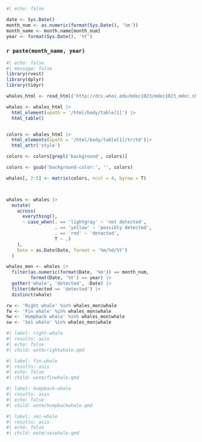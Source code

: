 
```r
#| echo: false

date <- Sys.Date()
month_num <- as.numeric(format(Sys.Date(), '%m'))
month_name <- month.name[month_num]
year <- format(Sys.Date(), '%Y')
```


###  `r paste(month_name, year)`
```r
#| echo: false
#| message: false
library(rvest)
library(dplyr)
library(tidyr)

whales_html <- read_html('http://dcs.whoi.edu/mdoc1023/mdoc1023_mdoc.shtml') 

whales <- whales_html |> 
  html_element(xpath = '/html/body/table[1]') |> 
  html_table()


colors <- whales_html |> 
  html_elements(xpath = '/html/body/table[1]/tr/td')|> 
  html_attr('style')

colors <- colors[grepl('background', colors)]

colors <- gsub('background-color:', '', colors)

whales[, 2:5] <- matrix(colors, ncol = 4, byrow = T)



whales <- whales |>
  mutate(
    across(
      everything(),
      ~ case_when(. == 'lightgray' ~ 'not detected',
                  . == 'yellow' ~ 'possibly detected',
                  . == 'red' ~ 'detected',
                  T ~ .)
    ),
    Date = as.Date(Date, format = '%m/%d/%Y')
  )

whales_mon <- whales |>
  filter(as.numeric(format(Date, '%m')) == month_num,
         format(Date, '%Y') == year) |> 
  gather('whale', 'detected', -Date) |>
  filter(detected == 'detected') |>
  distinct(whale)

rw <- 'Right whale' %in% whales_mon$whale
fw <- 'Fin whale' %in% whales_mon$whale
hw <- 'Humpback whale' %in% whales_mon$whale
sw <- 'Sei whale' %in% whales_mon$whale
```

```r
#| label: right-whale
#| results: asis
#| echo: false
#| child: wotm/rightwhale.qmd
```

```r
#| label: fin-whale
#| results: asis
#| echo: false
#| child: wotm/finwhale.qmd
```

```r
#| label: humpback-whale
#| results: asis
#| echo: false
#| child: wotm/humpbackwhale.qmd
```

```r
#| label: sei-whale
#| results: asis
#| echo: false
#| child: wotm/seiwhale.qmd
```
